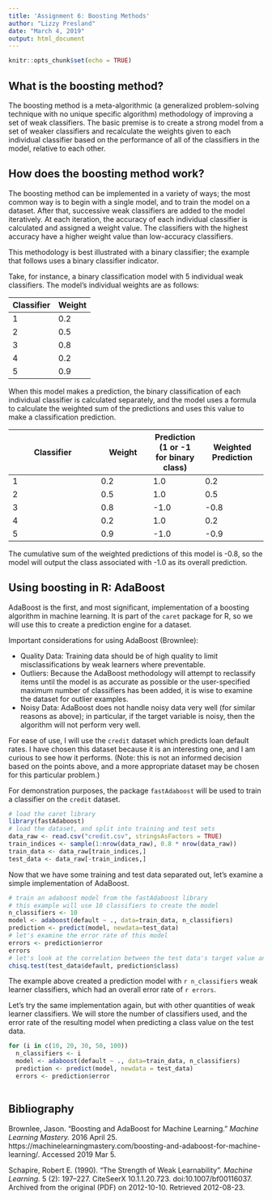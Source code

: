 ```yaml
---
title: 'Assignment 6: Boosting Methods'
author: "Lizzy Presland"
date: "March 4, 2019"
output: html_document
---
```


```r
knitr::opts_chunk$set(echo = TRUE)
```

## What is the boosting method?

The boosting method is a meta-algorithmic (a generalized problem-solving technique with no unique specific algorithm) methodology of improving a set of weak classifiers. The basic premise is to create a strong model from a set of weaker classifiers and recalculate the weights given to each individual classifier based on the performance of all of the classifiers in the model, relative to each other.

## How does the boosting method work?

The boosting method can be implemented in a variety of ways; the most common way is to begin with a single model, and to train the model on a dataset. After that, successive weak classifiers are added to the model iteratively. At each iteration, the accuracy of each individual classifier is calculated and assigned a weight value. The classifiers with the highest accuracy have a higher weight value than low-accuracy classifiers.

This methodology is best illustrated with a binary classifier; the example that follows uses a binary classifier indicator.

Take, for instance, a binary classification model with 5 individual weak classifiers. The model's individual weights are as follows:

| Classifier | Weight |
| ---------- | ------ |
| 1 | 0.2 |
| 2 | 0.5 | 
| 3 | 0.8 | 
| 4 | 0.2 | 
| 5 | 0.9 |

When this model makes a prediction, the binary classification of each individual classifier is calculated separately, and the model uses a formula to calculate the weighted sum of the predictions and uses this value to make a classification prediction.

| Classifier | Weight | Prediction (1 or -1 for binary class) | Weighted Prediction |
| ---------- | ------ | ------ | ------- |
| 1 | 0.2 | 1.0 | 0.2 |
| 2 | 0.5 | 1.0 | 0.5 |
| 3 | 0.8 | -1.0 | -0.8 |
| 4 | 0.2 | 1.0 | 0.2 |
| 5 | 0.9 | -1.0 | -0.9 |

The cumulative sum of the weighted predictions of this model is -0.8, so the model will output the class associated with -1.0 as its overall prediction.

## Using boosting in R: AdaBoost

AdaBoost is the first, and most significant, implementation of a boosting algorithm in machine learning. It is part of the `caret` package for R, so we will use this to create a prediction engine for a dataset.

Important considerations for using AdaBoost (Brownlee):

 - Quality Data: Training data should be of high quality to limit misclassifications by weak learners where preventable.
 - Outliers: Because the AdaBoost methodology will attempt to reclassify items until the model is as accurate as possible or the user-specified maximum number of classifiers has been added, it is wise to examine the dataset for outlier examples.
 - Noisy Data: AdaBoost does not handle noisy data very well (for similar reasons as above); in particular, if the target variable is noisy, then the algorithm will not perform very well.
 
For ease of use, I will use the `credit` dataset which predicts loan default rates. I have chosen this dataset because it is an interesting one, and I am curious to see how it performs. (Note: this is not an informed decision based on the points above, and a more appropriate dataset may be chosen for this particular problem.)

For demonstration purposes, the package `fastAdaboost` will be used to train a classifier on the `credit` dataset.

```r
# load the caret library
library(fastAdaboost)
# load the dataset, and split into training and test sets
data_raw <- read.csv("credit.csv", stringsAsFactors = TRUE)
train_indices <- sample(1:nrow(data_raw), 0.8 * nrow(data_raw))
train_data <- data_raw[train_indices,]
test_data <- data_raw[-train_indices,]
```

Now that we have some training and test data separated out, let's examine a simple implementation of AdaBoost.

```r
# train an adaboost model from the fastAdaboost library
# this example will use 10 classifiers to create the model
n_classifiers <- 10
model <- adaboost(default ~ ., data=train_data, n_classifiers)
prediction <- predict(model, newdata=test_data)
# let's examine the error rate of this model
errors <- prediction$error
errors
# let's look at the correlation between the test data's target value and the prediction vector
chisq.test(test_data$default, prediction$class)
```

The example above created a prediction model with `r n_classifiers` weak learner classifiers, which had an overall error rate of `r errors`. 

Let's try the same implementation again, but with other quantities of weak learner classifiers. We will store the number of classifiers used, and the error rate of the resulting model when predicting a class value on the test data.

```r

for (i in c(10, 20, 30, 50, 100))
  n_classifiers <- i
  model <- adaboost(default ~ ., data=train_data, n_classifiers)
  prediction <- predict(model, newdata = test_data)
  errors <- prediction$error
  
```

## Bibliography

Brownlee, Jason. "Boosting and AdaBoost for Machine Learning." *Machine Learning Mastery.* 2016 April 25. https://machinelearningmastery.com/boosting-and-adaboost-for-machine-learning/. Accessed 2019 Mar 5.

Schapire, Robert E. (1990). "The Strength of Weak Learnability". *Machine Learning.* 5 (2): 197–227. CiteSeerX 10.1.1.20.723. doi:10.1007/bf00116037. Archived from the original (PDF) on 2012-10-10. Retrieved 2012-08-23.